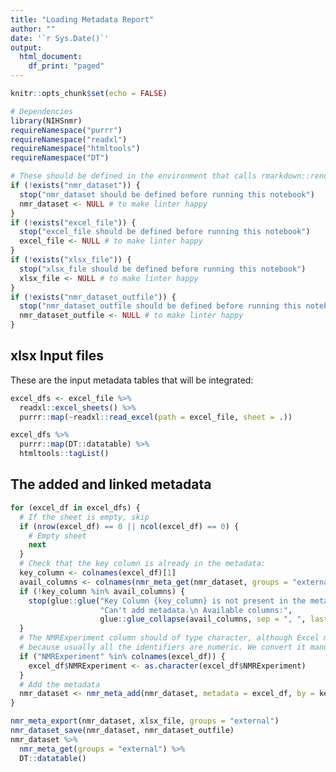 ```yaml
---
title: "Loading Metadata Report"
author: ""
date: '`r Sys.Date()`'
output:
  html_document:
    df_print: "paged"
---
```


```r
knitr::opts_chunk$set(echo = FALSE)
```

```r
# Dependencies
library(NIHSnmr)
requireNamespace("purrr")
requireNamespace("readxl")
requireNamespace("htmltools")
requireNamespace("DT")
```


```r
# These should be defined in the environment that calls rmarkdown::render
if (!exists("nmr_dataset")) {
  stop("nmr_dataset should be defined before running this notebook")
  nmr_dataset <- NULL # to make linter happy
}
if (!exists("excel_file")) {
  stop("excel_file should be defined before running this notebook")
  excel_file <- NULL # to make linter happy
}
if (!exists("xlsx_file")) {
  stop("xlsx_file should be defined before running this notebook")
  xlsx_file <- NULL # to make linter happy
}
if (!exists("nmr_dataset_outfile")) {
  stop("nmr_dataset_outfile should be defined before running this notebook")
  nmr_dataset_outfile <- NULL # to make linter happy
}
```


## xlsx Input files

These are the input metadata tables that will be integrated:

```r
excel_dfs <- excel_file %>% 
  readxl::excel_sheets() %>%
  purrr::map(~readxl::read_excel(path = excel_file, sheet = .))
```


```r
excel_dfs %>%
  purrr::map(DT::datatable) %>%
  htmltools::tagList()
```


## The added and linked metadata

```r
for (excel_df in excel_dfs) {
  # If the sheet is empty, skip
  if (nrow(excel_df) == 0 || ncol(excel_df) == 0) {
    # Empty sheet
    next
  }
  # Check that the key column is already in the metadata:
  key_column <- colnames(excel_df)[1]
  avail_columns <- colnames(nmr_meta_get(nmr_dataset, groups = "external"))
  if (!key_column %in% avail_columns) {
    stop(glue::glue("Key Column {key_column} is not present in the metadata.",
                    "Can't add metadata.\n Available columns:",
                    glue::glue_collapse(avail_columns, sep = ", ", last = " and ")))
  }
  # The NMRExperiment column should of type character, although Excel may use numeric
  # because usually all the identifiers are numeric. We convert it manually:
  if ("NMRExperiment" %in% colnames(excel_df)) {
    excel_df$NMRExperiment <- as.character(excel_df$NMRExperiment)
  }
  # Add the metadata
  nmr_dataset <- nmr_meta_add(nmr_dataset, metadata = excel_df, by = key_column)
}
```

```r
nmr_meta_export(nmr_dataset, xlsx_file, groups = "external")
nmr_dataset_save(nmr_dataset, nmr_dataset_outfile)
nmr_dataset %>%
  nmr_meta_get(groups = "external") %>%
  DT::datatable()
```

